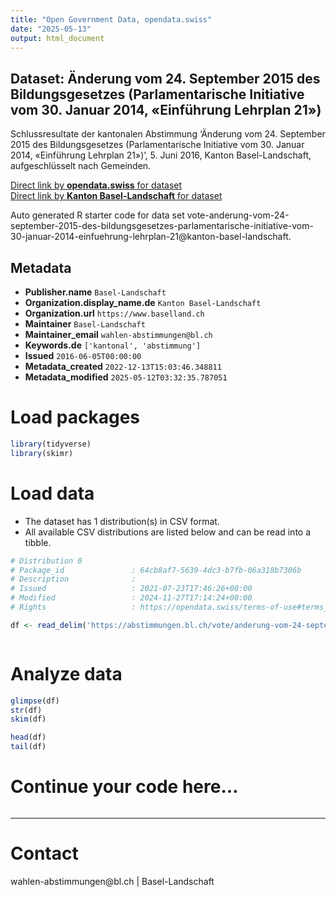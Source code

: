 ```yaml
---
title: "Open Government Data, opendata.swiss"
date: "2025-05-13"
output: html_document
---
```


## Dataset: Änderung vom 24. September 2015 des Bildungsgesetzes (Parlamentarische Initiative vom 30. Januar 2014, «Einführung Lehrplan 21»)

Schlussresultate der kantonalen Abstimmung 'Änderung vom 24. September 2015 des Bildungsgesetzes (Parlamentarische Initiative vom 30. Januar 2014, «Einführung Lehrplan 21»)', 5. Juni 2016, Kanton Basel-Landschaft, aufgeschlüsselt nach Gemeinden.

[Direct link by **opendata.swiss** for dataset](https://opendata.swiss/de/dataset/anderung-vom-24-september-2015-des-bildungsgesetzes-parlamentarische-initiative-vom-30-janua-21)<br>
[Direct link by **Kanton Basel-Landschaft** for dataset](https://abstimmungen.bl.ch/vote/anderung-vom-24-september-2015-des-bildungsgesetzes-parlamentarische-initiative-vom-30-januar-2014-einfuehrung-lehrplan-21/data)

Auto generated R starter code for data set vote-anderung-vom-24-september-2015-des-bildungsgesetzes-parlamentarische-initiative-vom-30-januar-2014-einfuehrung-lehrplan-21@kanton-basel-landschaft.

## Metadata

- **Publisher.name** `Basel-Landschaft`
- **Organization.display_name.de** `Kanton Basel-Landschaft`
- **Organization.url** `https://www.baselland.ch`
- **Maintainer** `Basel-Landschaft`
- **Maintainer_email** `wahlen-abstimmungen@bl.ch`
- **Keywords.de** `['kantonal', 'abstimmung']`
- **Issued** `2016-06-05T00:00:00`
- **Metadata_created** `2022-12-13T15:03:46.348811`
- **Metadata_modified** `2025-05-12T03:32:35.787051`


# Load packages

```r

library(tidyverse)
library(skimr)

```

# Load data

-   The dataset has 1 distribution(s) in CSV format.
-   All available CSV distributions are listed below and can be read into a tibble.

```r

# Distribution 0
# Package_id               : 64cb8af7-5639-4dc3-b7fb-06a318b7306b
# Description              : 
# Issued                   : 2021-07-23T17:46:26+00:00
# Modified                 : 2024-11-27T17:14:24+00:00
# Rights                   : https://opendata.swiss/terms-of-use#terms_by

df <- read_delim('https://abstimmungen.bl.ch/vote/anderung-vom-24-september-2015-des-bildungsgesetzes-parlamentarische-initiative-vom-30-januar-2014-einfuehrung-lehrplan-21/data-csv')



```

# Analyze data

```r

glimpse(df)
str(df)
skim(df)

head(df)
tail(df)

```

# Continue your code here...

```r

```

------------------------------------------------------------------------

# Contact

wahlen-abstimmungen@bl.ch | Basel-Landschaft
